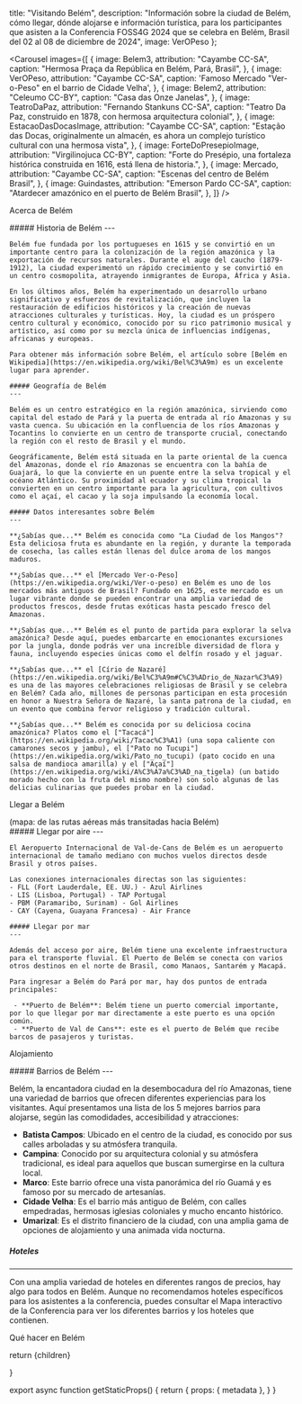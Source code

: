 

  title: "Visitando Belém",
  description: "Información sobre la ciudad de Belém, cómo llegar, dónde alojarse e información turística, para los participantes que asisten a la Conferencia FOSS4G 2024 que se celebra en Belém, Brasil del 02 al 08 de diciembre de 2024",
  image: VerOPeso
};

<Carousel
  images={[
    {
      image: Belem3,
      attribution: "Cayambe CC-SA",
      caption: "Hermosa Praça da República en Belém, Pará, Brasil",
    },
    {
      image: VerOPeso,
      attribution: "Cayambe CC-SA",
      caption: 'Famoso Mercado "Ver-o-Peso" en el barrio de Cidade Velha',
    },
    {
      image: Belem2,
      attribution: "Celeumo CC-BY",
      caption: "Casa das Onze Janelas",
    },
    {
      image: TeatroDaPaz,
      attribution: "Fernando Stankuns CC-SA",
      caption:
        "Teatro Da Paz, construido en 1878, con hermosa arquitectura colonial",
    },
    {
      image: EstacaoDasDocasImage,
      attribution: "Cayambe CC-SA",
      caption:
        "Estação das Docas, originalmente un almacén, es ahora un complejo turístico cultural con una hermosa vista",
    },
    {
      image: ForteDoPresepioImage,
      attribution: "Virgilinojuca CC-BY",
      caption:
        "Forte do Presépio, una fortaleza histórica construida en 1616, está llena de historia.",
    },
    {
      image: Mercado,
      attribution: "Cayambe CC-SA",
      caption: "Escenas del centro de Belém Brasil",
    },
    {
      image: Guindastes,
      attribution: "Emerson Pardo CC-SA",
      caption: "Atardecer amazónico en el puerto de Belém Brasil",
    },
  ]}
/>

<Heading bubble>Acerca de Belém</Heading>

<div className="grid grid-cols-1 sm:grid-cols-2 gap-4">
  <div>
    ##### Historia de Belém
    ---

    Belém fue fundada por los portugueses en 1615 y se convirtió en un importante centro para la colonización de la región amazónica y la exportación de recursos naturales. Durante el auge del caucho (1879-1912), la ciudad experimentó un rápido crecimiento y se convirtió en un centro cosmopolita, atrayendo inmigrantes de Europa, África y Asia.

    En los últimos años, Belém ha experimentado un desarrollo urbano significativo y esfuerzos de revitalización, que incluyen la restauración de edificios históricos y la creación de nuevas atracciones culturales y turísticas. Hoy, la ciudad es un próspero centro cultural y económico, conocido por su rico patrimonio musical y artístico, así como por su mezcla única de influencias indígenas, africanas y europeas.

    Para obtener más información sobre Belém, el artículo sobre [Belém en Wikipedia](https://en.wikipedia.org/wiki/Bel%C3%A9m) es un excelente lugar para aprender.

    ##### Geografía de Belém
    ---

    Belém es un centro estratégico en la región amazónica, sirviendo como capital del estado de Pará y la puerta de entrada al río Amazonas y su vasta cuenca. Su ubicación en la confluencia de los ríos Amazonas y Tocantins lo convierte en un centro de transporte crucial, conectando la región con el resto de Brasil y el mundo.

    Geográficamente, Belém está situada en la parte oriental de la cuenca del Amazonas, donde el río Amazonas se encuentra con la bahía de Guajará, lo que la convierte en un puente entre la selva tropical y el océano Atlántico. Su proximidad al ecuador y su clima tropical la convierten en un centro importante para la agricultura, con cultivos como el açaí, el cacao y la soja impulsando la economía local.
  </div>
  <div>
  
    ##### Datos interesantes sobre Belém
    ---

    **¿Sabías que...** Belém es conocida como "La Ciudad de los Mangos"? Esta deliciosa fruta es abundante en la región, y durante la temporada de cosecha, las calles están llenas del dulce aroma de los mangos maduros.

    **¿Sabías que...** el [Mercado Ver-o-Peso](https://en.wikipedia.org/wiki/Ver-o-peso) en Belém es uno de los mercados más antiguos de Brasil? Fundado en 1625, este mercado es un lugar vibrante donde se pueden encontrar una amplia variedad de productos frescos, desde frutas exóticas hasta pescado fresco del Amazonas.

    **¿Sabías que...** Belém es el punto de partida para explorar la selva amazónica? Desde aquí, puedes embarcarte en emocionantes excursiones por la jungla, donde podrás ver una increíble diversidad de flora y fauna, incluyendo especies únicas como el delfín rosado y el jaguar.

    **¿Sabías que...** el [Círio de Nazaré](https://en.wikipedia.org/wiki/Bel%C3%A9m#C%C3%ADrio_de_Nazar%C3%A9) es una de las mayores celebraciones religiosas de Brasil y se celebra en Belém? Cada año, millones de personas participan en esta procesión en honor a Nuestra Señora de Nazaré, la santa patrona de la ciudad, en un evento que combina fervor religioso y tradición cultural.

    **¿Sabías que...** Belém es conocida por su deliciosa cocina amazónica? Platos como el ["Tacacá"](https://en.wikipedia.org/wiki/Tacac%C3%A1) (una sopa caliente con camarones secos y jambu), el ["Pato no Tucupi"](https://en.wikipedia.org/wiki/Pato_no_tucupi) (pato cocido en una salsa de mandioca amarilla) y el ["Açaí"](https://en.wikipedia.org/wiki/A%C3%A7a%C3%AD_na_tigela) (un batido morado hecho con la fruta del mismo nombre) son solo algunas de las delicias culinarias que puedes probar en la ciudad.

  </div>

  
</div>

<Heading bubble>Llegar a Belém</Heading>

<div className="grid grid-cols-1 sm:grid-cols-2 gap-4">
  <div className="flex items-center justify-start flex-col">
   <GlobeMap />
   <div className="text-center italic text-sm">(mapa: de las rutas aéreas más transitadas hacia Belém)</div>
  </div>
  <div>
    ##### Llegar por aire
    ---

    El Aeropuerto Internacional de Val-de-Cans de Belém es un aeropuerto internacional de tamaño mediano con muchos vuelos directos desde Brasil y otros países.

    Las conexiones internacionales directas son las siguientes:
    - FLL (Fort Lauderdale, EE. UU.) - Azul Airlines
    - LIS (Lisboa, Portugal) - TAP Portugal
    - PBM (Paramaribo, Surinam) - Gol Airlines
    - CAY (Cayena, Guayana Francesa) - Air France

    ##### Llegar por mar
    ---

    Además del acceso por aire, Belém tiene una excelente infraestructura para el transporte fluvial. El Puerto de Belém se conecta con varios otros destinos en el norte de Brasil, como Manaos, Santarém y Macapá.

    Para ingresar a Belém do Pará por mar, hay dos puntos de entrada principales:

     - **Puerto de Belém**: Belém tiene un puerto comercial importante, por lo que llegar por mar directamente a este puerto es una opción común.
     - **Puerto de Val de Cans**: este es el puerto de Belém que recibe barcos de pasajeros y turistas.

  </div>
</div>

<Heading bubble>Alojamiento</Heading>

<div className="grid grid-cols-1 sm:grid-cols-2 gap-4">
  <div className="order-last 6xl:order-first">
   ##### Barrios de Belém
   ---

Belém, la encantadora ciudad en la desembocadura del río Amazonas, tiene una variedad de barrios que ofrecen diferentes experiencias para los visitantes. Aquí presentamos una lista de los 5 mejores barrios para alojarse, según las comodidades, accesibilidad y atracciones:

- **Batista Campos**: Ubicado en el centro de la ciudad, es conocido por sus calles arboladas y su atmósfera tranquila.
- **Campina**: Conocido por su arquitectura colonial y su atmósfera tradicional, es ideal para aquellos que buscan sumergirse en la cultura local.
- **Marco**: Este barrio ofrece una vista panorámica del río Guamá y es famoso por su mercado de artesanías.
- **Cidade Velha**: Es el barrio más antiguo de Belém, con calles empedradas, hermosas iglesias coloniales y mucho encanto histórico.
- **Umarizal**: Es el distrito financiero de la ciudad, con una amplia gama de opciones de alojamiento y una animada vida nocturna.

##### Hoteles

---

Con una amplia variedad de hoteles en diferentes rangos de precios, hay algo para todos en Belém. Aunque no recomendamos hoteles específicos para los asistentes a la conferencia, puedes consultar el <IntlLink href="/map">Mapa interactivo de la Conferencia</IntlLink> para ver los diferentes barrios y los hoteles que contienen.

  </div>
  <div className="order-first 6xl:order-last">
<Carousel
  captions={true}
  images={[
    {
      image: PracaBatistaCampos,
      caption: "Hermosa y verde Praça Batista Campos",
      attribution: "Luiz Pantoja CC-SA"
    },
    {
      image: CidadeVelha,
      caption: "Cidade Velha",
      attribution: "Lgjunior CC-SA"
    },
    {
      image: Architecture,
      caption: "Hermosa arquitectura colonial en Cidade Velha",
      attribution: "Celso Abreu CC-SA"
    },
    {
      image: PracaDoRelogio,
      caption: "Praça Siqueira Campos en el barrio de Campina",
      attribution: "Cayambe CC-SA"
    },
    {
      image: AlmiranteBarroso,
      caption: "Avenida Almirante Barroso en el barrio de Marco",
      attribution: "Roberto de vasconcel CC-SA"
    }
  ]}
/>
  </div>
</div>

<Heading bubble>Qué hacer en Belém</Heading>

<div className="grid grid-cols-1 sm:grid-cols-2 gap-4">
  <div>
    <ForteDoPresepio />
  </div>

  <div>
    <EstacaoDasDocas />
  </div>

  <div>
    <MangalDasGarcas />
  </div>

  <div>
    <PalaceteBolonha />
  </div>

</div>

  return <MdxLayout metadata={metadata}>{children}</MdxLayout>

}

export async function getStaticProps() {
  return {
    props: {
      metadata
    },
  }
}
